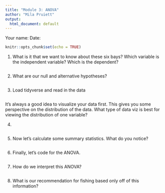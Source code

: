 ```yaml
---
title: "Module 3: ANOVA"
author: "Mila Pruiett"
output:
  html_document: default
---
```


Your name:
Date:


```r
knitr::opts_chunk$set(echo = TRUE)
```

1. What is it that we want to know about these six bays? Which variable is the independent variable? Which is the dependent? 
```r

```

2. What are our null and alternative hypotheses?
```r

```

3. Load tidyverse and read in the data
```r

```

It's always a good idea to visualize your data first. This gives you some perspective on the distribution of the data. What type of data viz is best for viewing the distribution of one variable?

4. 
```r

```


5. Now let's calculate some summary statistics. What do you notice? 
```r

```


6. Finally, let's code for the ANOVA.
```r

```

7. How do we interpret this ANOVA?
```r

```

8. What is our recommendation for fishing based only off of this information?
```r

```

